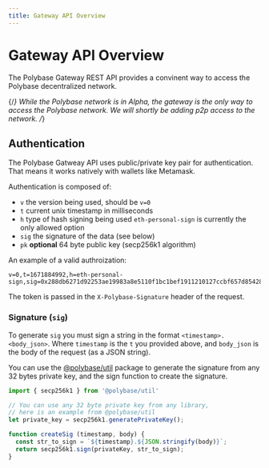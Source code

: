 ```yaml
---
title: Gateway API Overview
---
```


# Gateway API Overview

The Polybase Gateway REST API provides a convinent way to access the Polybase decentralized network.

{/*}
<Warning>
While the Polybase network is in Alpha, the gateway is the only way to access the Polybase network. We will shortly be adding p2p access to the network.
</Warning>
/*}

## Authentication

The Polybase Gatweay API uses public/private key pair for authentication. That means it works natively with wallets like Metamask.

Authentication is composed of:

 - `v` the version being used, should be `v=0` 
 - `t` current unix timestamp in milliseconds
 - `h` type of hash signing being used `eth-personal-sign` is currently the only allowed option
 - `sig` the signature of the data (see below)
 - `pk` **optional** 64 byte public key (secp256k1 algorithm)


An example of a valid authroization:

```
v=0,t=1671884992,h=eth-personal-sign,sig=0x288db6271d92253ae19983a8e5110f1bc1bef1911210127ccbf657d85428ba9917aa9457f0f8e7f300a36b106525d3a3471e63ae265af4898742040a377e1da11c
```

The token is passed in the `X-Polybase-Signature` header of the request.


### Signature (`sig`)

To generate `sig` you must sign a string in the format `<timestamp>.<body_json>`. Where `timestamp` is the `t` you provided above, and `body_json` is the body of the request (as a JSON string).

You can use the [@polybase/util](https://www.npmjs.com/package/@polybase/util) package to generate the signature from any 32 bytes private key, and the sign function to create the signature.

```typescript
import { secp256k1 } from '@polybase/util'

// You can use any 32 byte private key from any library, 
// here is an example from @polybase/util
let private_key = secp256k1.generatePrivateKey();

function createSig (timestamp, body) {
  const str_to_sign = `${timestamp}.${JSON.stringify(body)}`;
  return secp256k1.sign(privateKey, str_to_sign);
}
```